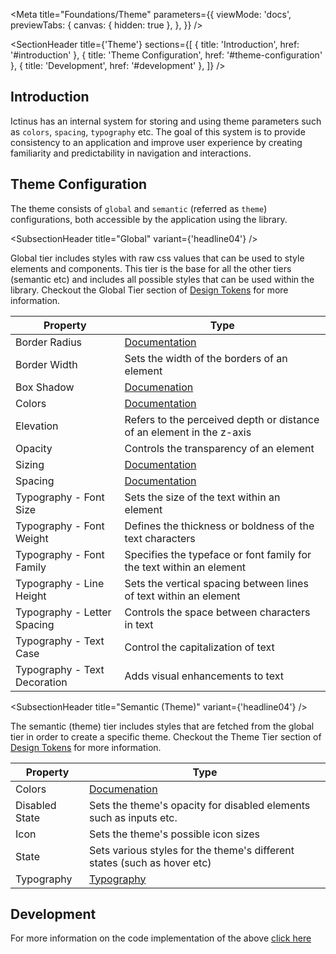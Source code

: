 
<Meta
  title="Foundations/Theme"
  parameters={{
    viewMode: 'docs',
    previewTabs: {
      canvas: { hidden: true },
    },
  }}
/>

<SectionHeader
  title={'Theme'}
  sections={[
    { title: 'Introduction', href: '#introduction' },
    { title: 'Theme Configuration', href: '#theme-configuration' },
    { title: 'Development', href: '#development' },
  ]}
/>

## Introduction

Ictinus has an internal system for storing and using theme parameters such as `colors`, `spacing`, `typography` etc. The goal of this system is to provide consistency to an application and improve user experience by creating familiarity and predictability in navigation and interactions.

## Theme Configuration

The theme consists of `global` and `semantic` (referred as `theme`) configurations, both accessible by the application using the library.

<SubsectionHeader title="Global" variant={'headline04'} />

Global tier includes styles with raw css values that can be used to style elements and components. This tier is the base for all the other tiers (semantic etc) and includes all possible styles that can be used within the library. Checkout the Global Tier section of [Design Tokens](../?path=/docs/foundations-design-tokens-about--overview) for more information.

| Property                     | Type                                                                                     |
| ---------------------------- | ---------------------------------------------------------------------------------------- |
| Border Radius                | [Documentation](../?path=/docs/foundations-design-tokens-global-border-radius--overview) |
| Border Width                 | Sets the width of the borders of an element                                              |
| Box Shadow                   | [Documenation](../?path=/docs/foundations-design-tokens-global-box-shadow--overview)     |
| Colors                       | [Documentation](../?path=/docs/foundations-design-tokens-global-colors--overview)        |
| Elevation                    | Refers to the perceived depth or distance of an element in the z-axis                    |
| Opacity                      | Controls the transparency of an element                                                  |
| Sizing                       | [Documentation](../?path=/docs/foundations-design-tokens-global-sizing--overview)        |
| Spacing                      | [Documentation](../?path=/docs/foundations-design-tokens-global-spacing--overview)       |
| Typography - Font Size       | Sets the size of the text within an element                                              |
| Typography - Font Weight     | Defines the thickness or boldness of the text characters                                 |
| Typography - Font Family     | Specifies the typeface or font family for the text within an element                     |
| Typography - Line Height     | Sets the vertical spacing between lines of text within an element                        |
| Typography - Letter Spacing  | Controls the space between characters in text                                            |
| Typography - Text Case       | Control the capitalization of text                                                       |
| Typography - Text Decoration | Adds visual enhancements to text                                                         |

<SubsectionHeader title="Semantic (Theme)" variant={'headline04'} />

The semantic (theme) tier includes styles that are fetched from the global tier in order to create a specific theme. Checkout the Theme Tier section of [Design Tokens](../?path=/docs/foundations-design-tokens-about--overview) for more information.

| Property       | Type                                                                                 |
| -------------- | ------------------------------------------------------------------------------------ |
| Colors         | [Documenation](../?path=/docs/foundations-design-tokens-semantic-colors--overview)   |
| Disabled State | Sets the theme's opacity for disabled elements such as inputs etc.                   |
| Icon           | Sets the theme's possible icon sizes                                                 |
| State          | Sets various styles for the theme's different states (such as hover etc)             |
| Typography     | [Typography](../?path=/docs/foundations-design-tokens-semantic-typography--overview) |

## Development

For more information on the code implementation of the above [click here](../?path=/docs/utilities-theme-utilities--overview)
